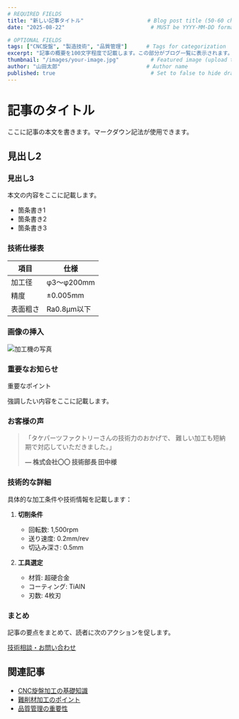 ```yaml
---
# REQUIRED FIELDS
title: "新しい記事タイトル"                    # Blog post title (50-60 chars for SEO)
date: "2025-08-22"                           # MUST be YYYY-MM-DD format

# OPTIONAL FIELDS  
tags: ["CNC旋盤", "製造技術", "品質管理"]      # Tags for categorization
excerpt: "記事の概要を100文字程度で記載します。この部分がブログ一覧に表示されます。"  # Brief description (100 chars)
thumbnail: "/images/your-image.jpg"          # Featured image (upload to public/images/)
author: "山田太郎"                           # Author name
published: true                              # Set to false to hide draft posts
---
```


# 記事のタイトル

ここに記事の本文を書きます。マークダウン記法が使用できます。

## 見出し2

### 見出し3

本文の内容をここに記載します。

- 箇条書き1
- 箇条書き2
- 箇条書き3

### 技術仕様表

| 項目 | 仕様 |
|------|------|
| 加工径 | φ3～φ200mm |
| 精度 | ±0.005mm |
| 表面粗さ | Ra0.8μm以下 |

### 画像の挿入

![加工機の写真](/images/machine-photo.jpg)

### 重要なお知らせ

<div className="bg-blue-100 border-l-4 border-blue-500 text-blue-700 p-4 mb-8">
  <p className="font-bold">重要なポイント</p>
  <p>強調したい内容をここに記載します。</p>
</div>

### お客様の声

> 「タケパーツファクトリーさんの技術力のおかげで、
> 難しい加工も短納期で対応していただきました。」
> 
> **— 株式会社〇〇 技術部長 田中様**

### 技術的な詳細

具体的な加工条件や技術情報を記載します：

1. **切削条件**
   - 回転数: 1,500rpm
   - 送り速度: 0.2mm/rev
   - 切込み深さ: 0.5mm

2. **工具選定**
   - 材質: 超硬合金
   - コーティング: TiAlN
   - 刃数: 4枚刃

### まとめ

記事の要点をまとめて、読者に次のアクションを促します。

<div className="text-center my-8">
  <a href="/contact/" className="inline-block bg-red-600 text-white px-8 py-4 rounded-full font-bold hover:bg-red-700 transition-colors">
    技術相談・お問い合わせ
  </a>
</div>

## 関連記事

- [CNC旋盤加工の基礎知識](/blog/cnc-basics)
- [難削材加工のポイント](/blog/difficult-materials)
- [品質管理の重要性](/blog/quality-control)